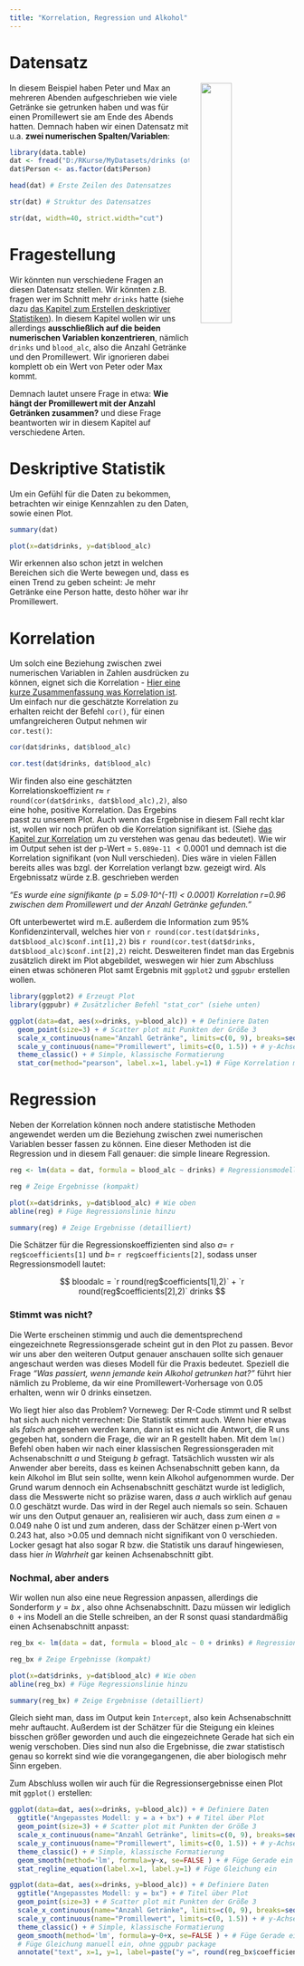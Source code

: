 ```yaml
---
title: "Korrelation, Regression und Alkohol"
---
```


# Datensatz

<img src="images/drinkspetermax.PNG" style="width:33%; margin-left: 20px" align="right">

In diesem Beispiel haben Peter und Max an mehreren Abenden aufgeschrieben wie viele Getränke sie getrunken haben und was für einen Promillewert sie am Ende des Abends hatten. Demnach haben wir einen Datensatz mit u.a. **zwei numerischen Spalten/Variablen**:

```r
library(data.table)
dat <- fread("D:/RKurse/MyDatasets/drinks (other) LM.txt")
dat$Person <- as.factor(dat$Person)
```

```r
head(dat) # Erste Zeilen des Datensatzes
```
```r
str(dat) # Struktur des Datensatzes
```
```r
str(dat, width=40, strict.width="cut")
```

# Fragestellung
Wir könnten nun verschiedene Fragen an diesen Datensatz stellen. Wir könnten z.B. fragen wer im Schnitt mehr `drinks` hatte (siehe dazu [das Kapitel zum Erstellen deskriptiver Statistiken](DatR_descriptiveStats.html)). In diesem Kapitel wollen wir uns allerdings **ausschließlich auf die beiden numerischen Variablen konzentrieren**, nämlich `drinks` und `blood_alc`, also die Anzahl Getränke und den Promillewert. Wir ignorieren dabei komplett ob ein Wert von Peter oder Max kommt.

Demnach lautet unsere Frage in etwa: **Wie hängt der Promillewert mit der Anzahl Getränken zusammen?** und diese Frage beantworten wir in diesem Kapitel auf verschiedene Arten.

# Deskriptive Statistik
Um ein Gefühl für die Daten zu bekommen, betrachten wir einige Kennzahlen zu den Daten, sowie einen Plot.

<div class = "row"> <div class = "col-md-6">
```r
summary(dat)
```
</div> <div class = "col-md-6">
```r
plot(x=dat$drinks, y=dat$blood_alc)
```
</div> </div>

Wir erkennen also schon jetzt in welchen Bereichen sich die Werte bewegen und, dass es einen Trend zu geben scheint: Je mehr Getränke eine Person hatte, desto höher war ihr Promillewert. 

# Korrelation
Um solch eine Beziehung zwischen zwei numerischen Variablen in Zahlen ausdrücken zu können, eignet sich die Korrelation - [Hier eine kurze Zusammenfassung was Korrelation ist](stat_Korrelation.html). Um einfach nur die geschätzte Korrelation zu erhalten reicht der Befehl `cor()`, für einen umfangreicheren Output nehmen wir `cor.test()`:

<div class = "row"> <div class = "col-md-6">
```r
cor(dat$drinks, dat$blood_alc)
```
</div> <div class = "col-md-6">
```r
cor.test(dat$drinks, dat$blood_alc)
```
</div> </div>

Wir finden also eine geschätzten Korrelationskoeffizient $r \approx$ `r round(cor(dat$drinks, dat$blood_alc),2)`, also eine hohe, positive Korrelation. Das Ergebins passt zu unserem Plot. Auch wenn das Ergebnise in diesem Fall recht klar ist, wollen wir noch prüfen ob die Korrelation signifikant ist. (Siehe [das Kapitel zur Korrelation](stat_Korrelation.html) um zu verstehen was genau das bedeutet). Wie wir im Output sehen ist der p-Wert $=$ `5.089e-11` $< 0.0001$ und demnach ist die Korrelation signifikant (von Null verschieden). Dies wäre in vielen Fällen bereits alles was bzgl. der Korrelation verlangt bzw. gezeigt wird. Als Ergebnissatz würde z.B. geschrieben werden 

*"Es wurde eine signifikante (p = 5.09∙10^(-11) < 0.0001) Korrelation r=0.96 zwischen dem Promillewert und der Anzahl Getränke gefunden."* 

Oft unterbewertet wird m.E. außerdem die Information zum 95% Konfidenzintervall, welches hier von `r round(cor.test(dat$drinks, dat$blood_alc)$conf.int[1],2)` bis `r round(cor.test(dat$drinks, dat$blood_alc)$conf.int[2],2)` reicht. Desweiteren findet man das Ergebnis zusätzlich direkt im Plot abgebildet, weswegen wir hier zum Abschluss einen etwas schöneren Plot samt Ergebnis mit `ggplot2` und `ggpubr` erstellen wollen.

```r
library(ggplot2) # Erzeugt Plot
library(ggpubr) # Zusätzlicher Befehl "stat_cor" (siehe unten)
```
```r
ggplot(data=dat, aes(x=drinks, y=blood_alc)) + # Definiere Daten
  geom_point(size=3) + # Scatter plot mit Punkten der Größe 3
  scale_x_continuous(name="Anzahl Getränke", limits=c(0, 9), breaks=seq(0, 9, by=1)) + # x-Achse
  scale_y_continuous(name="Promillewert", limits=c(0, 1.5)) + # y-Achse
  theme_classic() + # Simple, klassische Formatierung
  stat_cor(method="pearson", label.x=1, label.y=1) # Füge Korrelation mit p-Wert ein
```

# Regression
Neben der Korrelation können noch andere statistische Methoden angewendet werden um die Beziehung zwischen zwei numerischen Variablen besser fassen zu können. Eine dieser Methoden ist die Regression und in diesem Fall genauer: die simple lineare Regression.

```r
reg <- lm(data = dat, formula = blood_alc ~ drinks) # Regressionsmodell y = a + bx
```

<div class = "row"> <div class = "col-md-6">
```r
reg # Zeige Ergebnisse (kompakt)
```
</div> <div class = "col-md-6">
```r
plot(x=dat$drinks, y=dat$blood_alc) # Wie oben
abline(reg) # Füge Regressionslinie hinzu
```
</div> </div>

```r
summary(reg) # Zeige Ergebnisse (detailliert)
```

Die Schätzer für die Regressionskoeffizienten sind also $a=$ `r reg$coefficients[1]` und $b=$ `r reg$coefficients[2]`, sodass unser Regressionsmodell lautet:

$$ bloodalc = `r round(reg$coefficients[1],2)` + `r round(reg$coefficients[2],2)` drinks $$

### Stimmt was nicht?
Die Werte erscheinen stimmig und auch die dementsprechend eingezeichnete Regressionsgerade scheint gut in den Plot zu passen. Bevor wir uns aber den weiteren Output genauer anschauen sollte sich genauer angeschaut werden was dieses Modell für die Praxis bedeutet. Speziell die Frage *"Was passiert, wenn jemande kein Alkohol getrunken hat?"* führt hier nämlich zu Probleme, da wir eine Promillewert-Vorhersage von 0.05 erhalten, wenn wir 0 drinks einsetzen. 

Wo liegt hier also das Problem? Vorneweg: Der R-Code stimmt und R selbst hat sich auch nicht verrechnet: Die Statistik stimmt auch. Wenn hier etwas als *falsch* angesehen werden kann, dann ist es nicht die Antwort, die R uns gegeben hat, sondern die Frage, die wir an R gestellt haben. Mit dem `lm()` Befehl oben haben wir nach einer klassischen Regressionsgeraden mit Achsenabschnitt $a$ und Steigung $b$ gefragt. Tatsächlich wussten wir als Anwender aber bereits, dass es keinen Achsenabschnitt geben kann, da kein Alkohol im Blut sein sollte, wenn kein Alkohol aufgenommen wurde. Der Grund warum dennoch ein Achsenabschnitt geschätzt wurde ist lediglich, dass die Messwerte nicht so präzise waren, dass $a$ auch wirklich auf genau 0.0 geschätzt wurde. Das wird in der Regel auch niemals so sein. Schauen wir uns den Output genauer an, realisieren wir auch, dass zum einen $a=0.049$ nahe 0 ist und zum anderen, dass der Schätzer einen p-Wert von 0.243 hat, also >0.05 und demnach nicht signifikant von 0 verschieden. Locker gesagt hat also sogar R bzw. die Statistik uns darauf hingewiesen, dass hier *in Wahrheit* gar keinen Achsenabschnitt gibt.

### Nochmal, aber anders
Wir wollen nun also eine neue Regression anpassen, allerdings die Sonderform $y=bx$ , also ohne Achsenabschnitt. Dazu müssen wir lediglich `0 +` ins Modell an die Stelle schreiben, an der R sonst quasi standardmäßig einen Achsenabschnitt anpasst:

```r
reg_bx <- lm(data = dat, formula = blood_alc ~ 0 + drinks) # Regressionsmodell y = bx
```

<div class = "row"> <div class = "col-md-6">
```r
reg_bx # Zeige Ergebnisse (kompakt)
```
</div> <div class = "col-md-6">
```r
plot(x=dat$drinks, y=dat$blood_alc) # Wie oben
abline(reg_bx) # Füge Regressionslinie hinzu
```
</div> </div>

```r
summary(reg_bx) # Zeige Ergebnisse (detailliert)
```

Gleich sieht man, dass im Output kein `Intercept`, also kein Achsenabschnitt mehr auftaucht. Außerdem ist der Schätzer für die Steigung ein kleines bisschen größer geworden und auch die eingezeichnete Gerade hat sich ein wenig verschoben. Dies sind nun also die Ergebnisse, die zwar statistisch genau so korrekt sind wie die vorangegangenen, die aber biologisch mehr Sinn ergeben. 

Zum Abschluss wollen wir auch für die Regressionsergebnisse einen Plot mit `ggplot()` erstellen:

```r
ggplot(data=dat, aes(x=drinks, y=blood_alc)) + # Definiere Daten
  ggtitle("Angepasstes Modell: y = a + bx") + # Titel über Plot
  geom_point(size=3) + # Scatter plot mit Punkten der Größe 3
  scale_x_continuous(name="Anzahl Getränke", limits=c(0, 9), breaks=seq(0, 9, by=1)) + # x-Achse
  scale_y_continuous(name="Promillewert", limits=c(0, 1.5)) + # y-Achse
  theme_classic() + # Simple, klassische Formatierung
  geom_smooth(method='lm', formula=y~x, se=FALSE ) + # Füge Gerade ein
  stat_regline_equation(label.x=1, label.y=1) # Füge Gleichung ein
```

```r
ggplot(data=dat, aes(x=drinks, y=blood_alc)) + # Definiere Daten
  ggtitle("Angepasstes Modell: y = bx") + # Titel über Plot
  geom_point(size=3) + # Scatter plot mit Punkten der Größe 3
  scale_x_continuous(name="Anzahl Getränke", limits=c(0, 9), breaks=seq(0, 9, by=1)) + # x-Achse
  scale_y_continuous(name="Promillewert", limits=c(0, 1.5)) + # y-Achse
  theme_classic() + # Simple, klassische Formatierung
  geom_smooth(method='lm', formula=y~0+x, se=FALSE ) + # Füge Gerade ein
  # Füge Gleichung manuell ein, ohne ggpubr package
  annotate("text", x=1, y=1, label=paste("y =", round(reg_bx$coefficients,2), "x")) 
```

